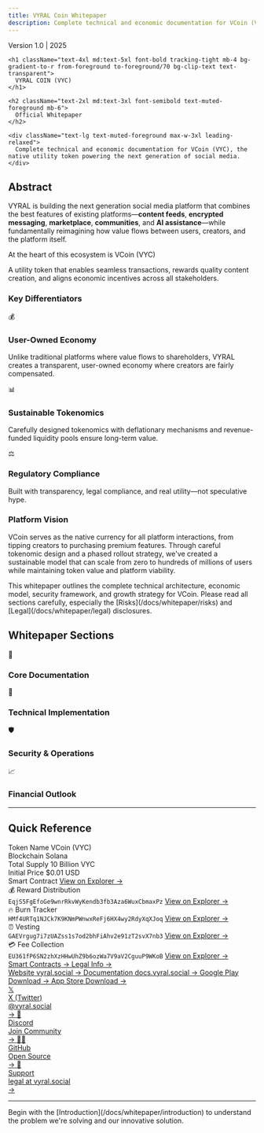 ```yaml
---
title: VYRAL Coin Whitepaper
description: Complete technical and economic documentation for VCoin (VYC)
---
```



<div className="relative overflow-hidden rounded-2xl bg-gradient-to-br from-primary/10 via-primary/5 to-background p-8 md:p-12 border border-primary/20 mb-8">
  <div className="relative z-10">
    <div className="inline-flex items-center gap-2 px-3 py-1 rounded-full bg-primary/10 border border-primary/20 text-sm font-medium text-primary mb-4">
      <span className="relative flex h-2 w-2">
        <span className="animate-ping absolute inline-flex h-full w-full rounded-full bg-primary opacity-75"></span>
        <span className="relative inline-flex rounded-full h-2 w-2 bg-primary"></span>
      </span>
      Version 1.0 | 2025
    </div>

    <h1 className="text-4xl md:text-5xl font-bold tracking-tight mb-4 bg-gradient-to-r from-foreground to-foreground/70 bg-clip-text text-transparent">
      VYRAL COIN (VYC)
    </h1>

    <h2 className="text-2xl md:text-3xl font-semibold text-muted-foreground mb-6">
      Official Whitepaper
    </h2>

    <div className="text-lg text-muted-foreground max-w-3xl leading-relaxed">
      Complete technical and economic documentation for VCoin (VYC), the native utility token powering the next generation of social media.
    </div>
  </div>

  <div className="absolute -right-20 -top-20 h-64 w-64 rounded-full bg-primary/5 blur-3xl"></div>
  <div className="absolute -left-20 -bottom-20 h-64 w-64 rounded-full bg-primary/5 blur-3xl"></div>
</div>

## Abstract

<div className="text-lg leading-relaxed space-y-4">

VYRAL is building the next generation social media platform that combines the best features of existing platforms—**content feeds**, **encrypted messaging**, **marketplace**, **communities**, and **AI assistance**—while fundamentally reimagining how value flows between users, creators, and the platform itself.

<div className="p-6 rounded-xl bg-gradient-to-r from-primary/10 to-primary/5 border border-primary/20 my-6">
  <p className="text-xl font-semibold text-foreground mb-2">
    At the heart of this ecosystem is VCoin (VYC)
  </p>
  <p className="text-muted-foreground">
    A utility token that enables seamless transactions, rewards quality content creation, and aligns economic incentives across all stakeholders.
  </p>
</div>

</div>

### Key Differentiators

<div className="grid grid-cols-1 md:grid-cols-3 gap-4 my-8">
  <div className="group relative overflow-hidden rounded-xl border border-border bg-card p-6 transition-all hover:border-primary/50 hover:shadow-lg">
    <div className="text-4xl mb-4">💰</div>
    <h3 className="text-lg font-semibold mb-2">User-Owned Economy</h3>
    <p className="text-sm text-muted-foreground">
      Unlike traditional platforms where value flows to shareholders, VYRAL creates a transparent, user-owned economy where creators are fairly compensated.
    </p>
    <div className="absolute inset-0 bg-gradient-to-br from-primary/5 to-transparent opacity-0 group-hover:opacity-100 transition-opacity -z-10"></div>
  </div>

  <div className="group relative overflow-hidden rounded-xl border border-border bg-card p-6 transition-all hover:border-primary/50 hover:shadow-lg">
    <div className="text-4xl mb-4">📊</div>
    <h3 className="text-lg font-semibold mb-2">Sustainable Tokenomics</h3>
    <p className="text-sm text-muted-foreground">
      Carefully designed tokenomics with deflationary mechanisms and revenue-funded liquidity pools ensure long-term value.
    </p>
    <div className="absolute inset-0 bg-gradient-to-br from-primary/5 to-transparent opacity-0 group-hover:opacity-100 transition-opacity -z-10"></div>
  </div>

  <div className="group relative overflow-hidden rounded-xl border border-border bg-card p-6 transition-all hover:border-primary/50 hover:shadow-lg">
    <div className="text-4xl mb-4">⚖️</div>
    <h3 className="text-lg font-semibold mb-2">Regulatory Compliance</h3>
    <p className="text-sm text-muted-foreground">
      Built with transparency, legal compliance, and real utility—not speculative hype.
    </p>
    <div className="absolute inset-0 bg-gradient-to-br from-primary/5 to-transparent opacity-0 group-hover:opacity-100 transition-opacity -z-10"></div>
  </div>
</div>

### Platform Vision

<div className="p-6 rounded-xl border border-border bg-card/50 my-6">
  <p className="text-lg leading-relaxed">
    VCoin serves as the native currency for all platform interactions, from tipping creators to purchasing premium features. Through careful tokenomic design and a phased rollout strategy, we've created a sustainable model that can scale from zero to hundreds of millions of users while maintaining token value and platform viability.
  </p>
</div>

<Callout type="warn" title="Important Notice">
  This whitepaper outlines the complete technical architecture, economic model, security framework, and growth strategy for VCoin. Please read all sections carefully, especially the [Risks](/docs/whitepaper/risks) and [Legal](/docs/whitepaper/legal) disclosures.
</Callout>

## Whitepaper Sections

<div className="space-y-8 my-12">

<div>
  <div className="flex items-center gap-3 mb-6">
    <div className="flex h-10 w-10 items-center justify-center rounded-lg bg-primary/10 text-primary text-xl font-bold">
      📖
    </div>
    <h3 className="text-2xl font-bold">Core Documentation</h3>
  </div>

  <Cards>
    <Card
      title="Introduction"
      href="/docs/whitepaper/introduction"
      description="The problem we're solving, our solution, and platform overview"
    />
    <Card
      title="Token Economics"
      href="/docs/whitepaper/token-economics"
      description="Distribution model, utility, and revenue framework"
    />
    <Card
      title="Liquidity Strategy"
      href="/docs/whitepaper/liquidity-strategy"
      description="Bootstrap plan and decentralized exchange (DEX) launch"
    />
  </Cards>
</div>

<div>
  <div className="flex items-center gap-3 mb-6">
    <div className="flex h-10 w-10 items-center justify-center rounded-lg bg-primary/10 text-primary text-xl font-bold">
      🔧
    </div>
    <h3 className="text-2xl font-bold">Technical Implementation</h3>
  </div>

  <Cards>
    <Card
      title="Smart Contracts"
      href="/docs/whitepaper/smart-contracts"
      description="Technical architecture and contract specifications"
    />
    <Card
      title="User Experience"
      href="/docs/whitepaper/user-experience"
      description="How users earn, spend, and withdraw VCoin"
    />
    <Card
      title="Governance"
      href="/docs/whitepaper/governance"
      description="Community input and platform evolution"
    />
  </Cards>
</div>

<div>
  <div className="flex items-center gap-3 mb-6">
    <div className="flex h-10 w-10 items-center justify-center rounded-lg bg-primary/10 text-primary text-xl font-bold">
      🛡️
    </div>
    <h3 className="text-2xl font-bold">Security & Operations</h3>
  </div>

  <Cards>
    <Card
      title="Security & Compliance"
      href="/docs/whitepaper/security-compliance"
      description="Protection measures and regulatory framework"
    />
    <Card
      title="Roadmap"
      href="/docs/whitepaper/roadmap"
      description="Launch timeline, milestones, and development phases"
    />
  </Cards>
</div>

<div>
  <div className="flex items-center gap-3 mb-6">
    <div className="flex h-10 w-10 items-center justify-center rounded-lg bg-primary/10 text-primary text-xl font-bold">
      📈
    </div>
    <h3 className="text-2xl font-bold">Financial Outlook</h3>
  </div>

  <Cards>
    <Card
      title="Projections"
      href="/docs/whitepaper/projections"
      description="Financial forecasts and growth scenarios"
    />
    <Card
      title="Risks"
      href="/docs/whitepaper/risks"
      description="Important risks, challenges, and mitigation strategies"
    />
    <Card
      title="Legal"
      href="/docs/whitepaper/legal"
      description="Disclaimers, legal specifications, and regulatory notices"
    />
  </Cards>
</div>

</div>

---

## Quick Reference

<div className="mt-8 mb-6">
  <Tabs items={['Token Info', 'Contracts Info', 'Platform', 'Community']}>
    <Tab value="Token Info">
      <div className="grid grid-cols-1 md:grid-cols-2 gap-4 p-4">
        <div className="space-y-3">
          <div className="flex items-center justify-between p-3 rounded-lg bg-muted/50">
            <span className="text-sm font-medium text-muted-foreground">Token Name</span>
            <span className="font-semibold">VCoin (VYC)</span>
          </div>
          <div className="flex items-center justify-between p-3 rounded-lg bg-muted/50">
            <span className="text-sm font-medium text-muted-foreground">Blockchain</span>
            <span className="font-semibold">Solana</span>
          </div>
          <div className="flex items-center justify-between p-3 rounded-lg bg-muted/50">
            <span className="text-sm font-medium text-muted-foreground">Total Supply</span>
            <span className="font-semibold">10 Billion VYC</span>
          </div>
        </div>
        <div className="space-y-3">
          <div className="flex items-center justify-between p-3 rounded-lg bg-muted/50">
            <span className="text-sm font-medium text-muted-foreground">Initial Price</span>
            <span className="font-semibold">$0.01 USD</span>
          </div>
          <div className="flex flex-col gap-2 p-3 rounded-lg bg-muted/50">
            <span className="text-sm font-medium text-muted-foreground">Smart Contract</span>
            <a href="https://explorer.solana.com/address/Wuk2WeBmQGZHBq3E8k5iPrPHWbPbCvkJEzM1cDRWYt6?cluster=devnet" className="text-sm font-mono text-primary hover:underline break-all">
              View on Explorer →
            </a>
          </div>
        </div>
      </div>
    </Tab>
    <Tab value="Contracts Info">
      <div className="grid grid-cols-1 md:grid-cols-2 gap-3 p-4">
        <div className="rounded-lg border border-primary/20 bg-gradient-to-br from-primary/5 to-primary/10 p-4">
          <div className="flex items-center gap-2 mb-2">
            <span className="text-base">💰</span>
            <span className="font-semibold text-xs">Reward Distribution</span>
          </div>
          <code className="text-[10px] font-mono text-primary/80 break-all block mb-2">EqjS5FgEfoGe9wnrRkvWyKendb3fb3Aza6WuxCbmaxPz</code>
          <a href="https://explorer.solana.com/address/EqjS5FgEfoGe9wnrRkvWyKendb3fb3Aza6WuxCbmaxPz?cluster=devnet" target="_blank" rel="noopener noreferrer" className="text-[10px] text-primary hover:underline">
            View on Explorer →
          </a>
        </div>
        <div className="rounded-lg border border-primary/20 bg-gradient-to-br from-primary/5 to-primary/10 p-4">
          <div className="flex items-center gap-2 mb-2">
            <span className="text-base">🔥</span>
            <span className="font-semibold text-xs">Burn Tracker</span>
          </div>
          <code className="text-[10px] font-mono text-primary/80 break-all block mb-2">HMf4URTq1NJCk7K9KNmPWnwxReFj6HX4wy2RdyXqXJoq</code>
          <a href="https://explorer.solana.com/address/HMf4URTq1NJCk7K9KNmPWnwxReFj6HX4wy2RdyXqXJoq?cluster=devnet" target="_blank" rel="noopener noreferrer" className="text-[10px] text-primary hover:underline">
            View on Explorer →
          </a>
        </div>
        <div className="rounded-lg border border-primary/20 bg-gradient-to-br from-primary/5 to-primary/10 p-4">
          <div className="flex items-center gap-2 mb-2">
            <span className="text-base">⏰</span>
            <span className="font-semibold text-xs">Vesting</span>
          </div>
          <code className="text-[10px] font-mono text-primary/80 break-all block mb-2">GAEVrgug7i7zUAZss1s7od2bhFiAhv2e91zT2svX7nb3</code>
          <a href="https://explorer.solana.com/address/GAEVrgug7i7zUAZss1s7od2bhFiAhv2e91zT2svX7nb3?cluster=devnet" target="_blank" rel="noopener noreferrer" className="text-[10px] text-primary hover:underline">
            View on Explorer →
          </a>
        </div>
        <div className="rounded-lg border border-primary/20 bg-gradient-to-br from-primary/5 to-primary/10 p-4">
          <div className="flex items-center gap-2 mb-2">
            <span className="text-base">💳</span>
            <span className="font-semibold text-xs">Fee Collection</span>
          </div>
          <code className="text-[10px] font-mono text-primary/80 break-all block mb-2">EU361fP6SN2zhXzHHwUhZ9b6ozWa7V9aV2CguuP9WKoB</code>
          <a href="https://explorer.solana.com/address/EU361fP6SN2zhXzHHwUhZ9b6ozWa7V9aV2CguuP9WKoB?cluster=devnet" target="_blank" rel="noopener noreferrer" className="text-[10px] text-primary hover:underline">
            View on Explorer →
          </a>
        </div>
      </div>
      <div className="flex gap-2 px-4 pb-4">
        <a href="/docs/whitepaper/smart-contracts" className="flex-1 flex items-center justify-between p-2 rounded-lg bg-muted/50 hover:bg-muted transition-colors group text-xs">
          <span className="font-medium">Smart Contracts</span>
          <span className="text-primary group-hover:translate-x-1 transition-transform">→</span>
        </a>
        <a href="/docs/whitepaper/legal" className="flex-1 flex items-center justify-between p-2 rounded-lg bg-muted/50 hover:bg-muted transition-colors group text-xs">
          <span className="font-medium">Legal Info</span>
          <span className="text-primary group-hover:translate-x-1 transition-transform">→</span>
        </a>
      </div>
    </Tab>
    <Tab value="Platform">
      <div className="grid grid-cols-1 md:grid-cols-2 gap-4 p-4">
        <a href="https://vyral.social" className="flex items-center justify-between p-4 rounded-lg bg-muted/50 hover:bg-muted transition-colors group">
          <span className="font-medium">Website</span>
          <span className="text-primary group-hover:translate-x-1 transition-transform">vyral.social →</span>
        </a>
        <a href="https://docs.vyral.social" className="flex items-center justify-between p-4 rounded-lg bg-muted/50 hover:bg-muted transition-colors group">
          <span className="font-medium">Documentation</span>
          <span className="text-primary group-hover:translate-x-1 transition-transform">docs.vyral.social →</span>
        </a>
        <a href="https://play.google.com/store" className="flex items-center justify-between p-4 rounded-lg bg-muted/50 hover:bg-muted transition-colors group">
          <span className="font-medium">Google Play</span>
          <span className="text-primary group-hover:translate-x-1 transition-transform">Download →</span>
        </a>
        <a href="https://apps.apple.com" className="flex items-center justify-between p-4 rounded-lg bg-muted/50 hover:bg-muted transition-colors group">
          <span className="font-medium">App Store</span>
          <span className="text-primary group-hover:translate-x-1 transition-transform">Download →</span>
        </a>
      </div>
    </Tab>
    <Tab value="Community">
      <div className="grid grid-cols-1 md:grid-cols-2 gap-4 p-4">
        <a href="https://x.com/vyral.social" className="flex items-center gap-3 p-4 rounded-lg bg-muted/50 hover:bg-muted transition-colors group">
          <span className="text-2xl">𝕏</span>
          <div className="flex-1">
            <div className="font-medium">X (Twitter)</div>
            <div className="text-sm text-muted-foreground">@vyral.social</div>
          </div>
          <span className="text-primary group-hover:translate-x-1 transition-transform">→</span>
        </a>
        <a href="https://discord.gg/vyral" className="flex items-center gap-3 p-4 rounded-lg bg-muted/50 hover:bg-muted transition-colors group">
          <span className="text-2xl">💬</span>
          <div className="flex-1">
            <div className="font-medium">Discord</div>
            <div className="text-sm text-muted-foreground">Join Community</div>
          </div>
          <span className="text-primary group-hover:translate-x-1 transition-transform">→</span>
        </a>
        <a href="https://github.com/vyral" className="flex items-center gap-3 p-4 rounded-lg bg-muted/50 hover:bg-muted transition-colors group">
          <span className="text-2xl">👨‍💻</span>
          <div className="flex-1">
            <div className="font-medium">GitHub</div>
            <div className="text-sm text-muted-foreground">Open Source</div>
          </div>
          <span className="text-primary group-hover:translate-x-1 transition-transform">→</span>
        </a>
        <a href="mailto:legal@vyral.social" className="flex items-center gap-3 p-4 rounded-lg bg-muted/50 hover:bg-muted transition-colors group">
          <span className="text-2xl">📧</span>
          <div className="flex-1">
            <div className="font-medium">Support</div>
            <div className="text-sm text-muted-foreground">legal at vyral.social</div>
          </div>
          <span className="text-primary group-hover:translate-x-1 transition-transform">→</span>
        </a>
      </div>
    </Tab>
  </Tabs>
</div>

---

<div className="mt-8">
  <Callout title="📚 Start Reading" type="info">
    Begin with the [Introduction](/docs/whitepaper/introduction) to understand the problem we're solving and our innovative solution.
  </Callout>
</div>

